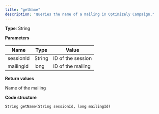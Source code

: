 ```yaml
---
title: "getName"
description: "Queries the name of a mailing in Optimizely Campaign."
---
```


**Type**: String

**Parameters**

| Name      | Type   | Value             |
| --------- | ------ | ----------------- |
| sessionId | String | ID of the session |
| mailingId | long   | ID of the mailing |

**Return values**

Name of the mailing

**Code structure**

`String getName(String sessionId, long mailingId)
`